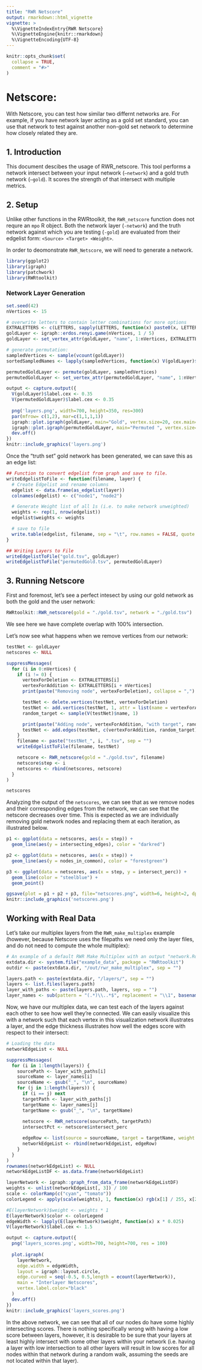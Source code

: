 ```yaml
---
title: "RWR Netscore"
output: rmarkdown::html_vignette
vignette: >
  %\VignetteIndexEntry{RWR Netscore}
  %\VignetteEngine{knitr::rmarkdown}
  %\VignetteEncoding{UTF-8}
---
```


```r
knitr::opts_chunk$set(
  collapse = TRUE,
  comment = "#>"
)
```

# Netscore: 
With Netscore, you can test how similar two differnt networks are. For example, if you have network layer acting as a gold set standard, you can use that network to test against another non-gold set network to determine how closely related they are. 


## 1. Introduction
This document descibes the usage of RWR_netscore. This tool performs a network intersect between your input network (`–network`) and a gold truth network (`–gold`). It scores the strength of that intersect with multiple metrics.

## 2. Setup
Unlike other functions in the RWRtoolkit, the `RWR_netscore` function does not requre an `mpo` R object. Both the network layer (`-network`) and the truth network against which you are testing (`-gold`) are evaluated from their edgelist form: `<Source> <Target> <Weight>`. 

In order to deomonstrate `RWR_Netscore`, we will need to generate a network. 

```r
library(ggplot2)
library(igraph)
library(patchwork)
library(RWRtoolkit)
```

### Network Layer Generation
```r
set.seed(42)
nVertices <- 15

# overwrite letters to contain letter combinations for more options
EXTRALETTERS <- c(LETTERS, sapply(LETTERS, function(x) paste0(x, LETTERS)))
goldLayer <- igraph::erdos.renyi.game(nVertices, 1 / 5)
goldLayer <- set_vertex_attr(goldLayer, "name", 1:nVertices, EXTRALETTERS[1:nVertices])

# generate permutation:
sampledVertices <- sample(vcount(goldLayer))
sortedSampledNames <- lapply(sampledVertices, function(x) V(goldLayer)$name[x])

permutedGoldLayer <- permute(goldLayer, sampledVertices)
permutedGoldLayer <- set_vertex_attr(permutedGoldLayer, "name", 1:nVertices, unlist(sortedSampledNames))
```

```r
output <- capture.output({
  V(goldLayer)$label.cex <- 0.35
  V(permutedGoldLayer)$label.cex <- 0.35
  
  png('layers.png', width=700, height=350, res=300)
  par(mfrow= c(1,2), mar=c(1,1,1,1))
  igraph::plot.igraph(goldLayer, main="Gold", vertex.size=20, cex.main=0.5)
  igraph::plot.igraph(permutedGoldLayer, main="Permuted ", vertex.size=20, cex.main=0.5)
  dev.off()
})
knitr::include_graphics('layers.png')
```

Once the "truth set" gold network has been generated, we can save this as an edge list:

```r
## Function to convert edgelist from graph and save to file.
writeEdgelistToFile <- function(filename, layer) {
  # Create Edgelist and rename columns
  edgelist <- data.frame(as_edgelist(layer))
  colnames(edgelist) <- c("node1", "node2")

  # Generate Weight list of all 1s (i.e. to make network unweighted)
  weights <- rep(1, nrow(edgelist))
  edgelist$weights <- weights

  # save to file
  write.table(edgelist, filename, sep = "\t", row.names = FALSE, quote = FALSE)
}

## Writing Layers to File
writeEdgelistToFile("gold.tsv", goldLayer)
writeEdgelistToFile("permutedGold.tsv", permutedGoldLayer)
```

## 3. Running Netscore 
First and foremost, let's see a perfect intesect by using our gold network as both the gold and the user network: 

```r
RWRtoolkit::RWR_netscore(gold = "./gold.tsv", network = "./gold.tsv")
```
We see here we have complete overlap with 100% intersection.

Let's now see what happens when we remove vertices from our network: 

```r
testNet <- goldLayer
netscores <- NULL

suppressMessages(
  for (i in 0:nVertices) {
    if (i != 0) {
      vertexForDeletion <- EXTRALETTERS[i]
      vertexForAddition <- EXTRALETTERS[i + nVertices]
      print(paste("Removing node", vertexForDeletion), collapse = ",")

      testNet <- delete.vertices(testNet, vertexForDeletion)
      testNet <- add.vertices(testNet, 1, attr = list(name = vertexForAddition))
      random_target <- sample(V(testNet)$name, 1)

      print(paste("Adding node", vertexForAddition, "with target", random_target), collapse = ",")
      testNet <- add.edges(testNet, c(vertexForAddition, random_target))
    }
    filename <- paste("testNet_", i, ".tsv", sep = "")
    writeEdgelistToFile(filename, testNet)

    netscore <- RWR_netscore(gold = "./gold.tsv", filename)
    netscore$step <- i
    netscores <- rbind(netscores, netscore)
  }
)

netscores
```

Analyzing the output of the `netscores`, we can see that as we remove nodes and their corresponding edges from the network, we can see that the netscore decreases over time. This is expected as we are individually removing gold network nodes and replacing them at each iteration, as illustrated below.  

```r
p1 <- ggplot(data = netscores, aes(x = step)) +
  geom_line(aes(y = intersecting_edges), color = "darkred")

p2 <- ggplot(data = netscores, aes(x = step)) +
  geom_line(aes(y = nodes_in_common), color = "forestgreen")

p3 <- ggplot(data = netscores, aes(x = step, y = intersect_perc)) +
  geom_line(color = "steelblue") +
  geom_point()

ggsave(plot = p1 + p2 + p3, file="netscores.png", width=6, height=2, dpi=300)
knitr::include_graphics('netscores.png')
```

## Working with Real Data

Let's take our multiplex layers from the `RWR_make_multiplex` example (however, because Netscore uses the filepaths we need only the layer files, and do not need to compute the whole multiplex): 

```r
# An example of a default RWR Make Multiplex with an output "network.Rdata"
extdata.dir <- system.file("example_data", package = "RWRtoolkit")
outdir <- paste(extdata.dir, "/out/rwr_make_multiplex", sep = "")

layers.path <- paste(extdata.dir, "/layers/", sep = "")
layers <- list.files(layers.path)
layer_with_paths <- paste(layers.path, layers, sep = "")
layer_names <- sub(pattern = "(.*)\\..*$", replacement = "\\1", basename(layers))
```

Now, we have our multiplex data, we can test each of the layers against each other to see how well they're connected. We can easily visualize this with a network such that each vertex in this visualization network illustrates a layer, and the edge thickness illustrates how well the edges score with respect to their intersect:

```r
# Loading the data
networkEdgeList <- NULL

suppressMessages(
  for (i in 1:length(layers)) {
    sourcePath <- layer_with_paths[i]
    sourceName <- layer_names[i]
    sourceName <- gsub("_", "\n", sourceName)
    for (j in 1:length(layers)) {
      if (i == j) next
      targetPath <- layer_with_paths[j]
      targetName <- layer_names[j]
      targetName <- gsub("_", "\n", targetName)
      
      netscore <- RWR_netscore(sourcePath, targetPath)
      intersectPct <- netscore$intersect_perc

      edgeRow <- list(source = sourceName, target = targetName, weight = intersectPct)
      networkEdgeList <- rbind(networkEdgeList, edgeRow)
    }
  }
)
rownames(networkEdgeList) <- NULL
networkEdgeListDF <- as.data.frame(networkEdgeList)

layerNetwork <- igraph::graph_from_data_frame(networkEdgeListDF)
weights <- unlist(networkEdgeList[, 3]) / 100
scale <- colorRamp(c("cyan", "tomato"))
colorLegend <- apply(scale(weights), 1, function(x) rgb(x[1] / 255, x[2] / 255, x[3] / 255))

#E(layerNetwork)$weight <- weights * 1
E(layerNetwork)$color <- colorLegend
edgeWidth <- lapply(E(layerNetwork)$weight, function(x) x * 0.025)
V(layerNetwork)$label.cex <- 1.5

output <- capture.output({
  png('layers_scores.png', width=700, height=700, res = 100)
    
  plot.igraph(
    layerNetwork, 
    edge.width = edgeWidth,
    layout = igraph::layout.circle,
    edge.curved = seq(-0.5, 0.5,length = ecount(layerNetwork)),
    main = "Interlayer Netscores",
    vertex.label.color="black"
  )
  dev.off()
})
knitr::include_graphics('layers_scores.png')

```

In the above network, we can see that all of our nodes do have some highly intersecting scores. There is nothing specifically wrong with having a low score between layers, however, it is desirable to be sure that your layers at least highly intersect with some other layers within your network (i.e. having a layer with low intersection to all other layers will result in low scores for all nodes within that network during a random walk, assuming the seeds are not located within that layer). 
